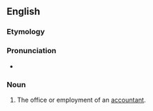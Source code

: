 ==English==

===Etymology===
{{suffix|en|accountant|ship}}

===Pronunciation===
* {{a|US}} {{IPA|en|/ə.ˈkaʊnt.ənt.ˌʃɪp/}}

===Noun===
{{en-noun}}

# The office or employment of an [[accountant]].